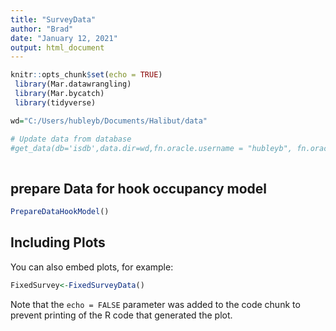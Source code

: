 ```yaml
---
title: "SurveyData"
author: "Brad"
date: "January 12, 2021"
output: html_document
---
```


```r
knitr::opts_chunk$set(echo = TRUE)
 library(Mar.datawrangling)
 library(Mar.bycatch)
 library(tidyverse)

wd="C:/Users/hubleyb/Documents/Halibut/data"

# Update data from database 
#get_data(db='isdb',data.dir=wd,fn.oracle.username = "hubleyb", fn.oracle.password = "R4#vmxtas", fn.oracle.dsn = 'ptran',usepkg='roracle',force.extract=T)
 
```

## prepare Data for hook occupancy model



```r
PrepareDataHookModel()
```

## Including Plots

You can also embed plots, for example:

```r
FixedSurvey<-FixedSurveyData()
```

Note that the `echo = FALSE` parameter was added to the code chunk to prevent printing of the R code that generated the plot.
